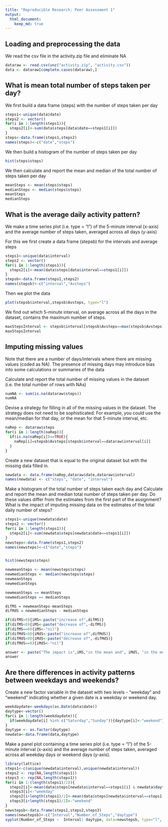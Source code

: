 ```yaml
---
title: "Reproducible Research: Peer Assessment 1"
output: 
  html_document:
    keep_md: true
---
```



## Loading and preprocessing the data

We read the csv file in the activity.zip file and eliminate NA

```r
dataraw <- read.csv(unz("activity.zip", "activity.csv"))
data <- dataraw[complete.cases(dataraw),]
```

## What is mean total number of steps taken per day?

We first build a data frame (steps) with the number of steps taken per day

```r
steps1<-unique(data$date)
steps2 <- vector()
for(i in 1:length(steps1)){
  steps2[i]<-sum(data$steps[data$date==steps1[i]])
}
steps<-data.frame(steps1,steps2)
names(steps)<-c("date","steps")

```

We then build a histogram of the number of steps taken per day

```r
hist(steps$steps)
```

We then calculate and report the mean and median of the total number of steps taken per day

```r
meanSteps <- mean(steps$steps)
medianSteps <- median(steps$steps)
meanSteps
medianSteps
```

## What is the average daily activity pattern?

We make a time series plot (i.e. type = "l") of the 5-minute interval (x-axis) and the average number of steps taken, averaged across all days (y-axis)

For this we first create a data frame (stepsb) for the intervals and average steps

```r
steps1<-unique(data$interval)
steps2 <- vector()
for(i in 1:length(steps1)){
  steps2[i]<-mean(data$steps[data$interval==steps1[i]])
}
stepsb<-data.frame(steps1,steps2)
names(stepsb)<-c("interval","Avsteps")

```

Then we plot the data

```r
plot(stepsb$interval,stepsb$Avsteps, type="l")

```

We find out which 5-minute interval, on average across all the days in the dataset, contains the maximum number of steps.

```r
maxStepsInterval <- stepsb$interval[stepsb$Avsteps==max(stepsb$Avsteps)]
maxStepsInterval

```


## Imputing missing values

Note that there are a number of days/intervals where there are missing values (coded as NA). The presence of missing days may introduce bias into some calculations or summaries of the data

Calculate and report the total number of missing values in the dataset (i.e. the total number of rows with NAs)

```r
numNA <- sum(is.na(dataraw$steps))
numNA

```

Devise a strategy for filling in all of the missing values in the dataset. The strategy does not need to be sophisticated. For example, you could use the mean/median for that day, or the mean for that 5-minute interval, etc.

```r
naRep <- dataraw$steps
for(i in 1:length(naRep)){
  if(is.na(naRep[i])==TRUE){
    naRep[i]=stepsb$Avsteps[stepsb$interval==dataraw$interval[i]]
  }
}

```

Create a new dataset that is equal to the original dataset but with the missing data filled in.
```r
newdata <- data.frame(naRep,dataraw$date,dataraw$interval)
names(newdata) <- c("steps", "date", "interval")

```

Make a histogram of the total number of steps taken each day and Calculate and report the mean and median total number of steps taken per day. Do these values differ from the estimates from the first part of the assignment? What is the impact of imputing missing data on the estimates of the total daily number of steps?

```r
steps1<-unique(newdata$date)
steps2 <- vector()
for(i in 1:length(steps1)){
  steps2[i]<-sum(newdata$steps[newdata$date==steps1[i]])
}
newsteps<-data.frame(steps1,steps2)
names(newsteps)<-c("date","steps")


hist(newsteps$steps)

newmeanSteps <- mean(newsteps$steps)
newmedianSteps <- median(newsteps$steps)
newmeanSteps
newmedianSteps

newmeanSteps == meanSteps
newmedianSteps == medianSteps

difMS = newmeanSteps-meanSteps
difMdS = newmedianSteps - medianSteps

if(difMS>0){iMS<-paste("increase of",difMS)}
if(difMS<0){iMS<-paste("decrease of",-difMS)}
if(difMS==0){iMS<-"nil"}
if(difMdS>0){iMdS<-paste("increase of",difMdS)}
if(difMdS<0){iMdS<-paste("decrease of",-difMdS)}
if(difMdS==0){iMdS<-"nil"}

answer <- paste("The impact is",iMS,"in the mean and", iMdS, "in the median.")
answer

```


## Are there differences in activity patterns between weekdays and weekends?

Create a new factor variable in the dataset with two levels - "weekday" and "weekend" indicating whether a given date is a weekday or weekend day.

```r
weekdaydate<-weekdays(as.Date(data$date))
daytype<-vector()
for(i in 1:length(weekdaydate)){
  if(weekdaydate[i] %in% c("Saturday","Sunday")){daytype[i]<-"weekend"}else{daytype[i]<-"weekday"}
}
daytype <- as.factor(daytype)
newdata<-data.frame(data,daytype)
```

Make a panel plot containing a time series plot (i.e. type = "l") of the 5-minute interval (x-axis) and the average number of steps taken, averaged across all weekday days or weekend days (y-axis). 

```r
library(lattice)
steps1<-c(unique(newdata$interval),unique(newdata$interval))
steps2 <- rep(NA,length(steps1))
steps3 <- rep(NA,length(steps1))
for(i in 1:(length(steps1)/2)){
  steps2[i]<-mean(data$steps[newdata$interval==steps1[i] & newdata$daytype=="weekday"])
  steps3[i]<-"weekday"
  steps2[i+length(steps1)/2]<-mean(data$steps[newdata$interval==steps1[i] & newdata$daytype=="weekend"])
  steps3[i+length(steps1)/2]<-"weekend"
}
newstepsb<-data.frame(steps1,steps2,steps3)
names(newstepsb)<-c("Interval","Number_of_Steps","daytype")
xyplot(Number_of_Steps ~  Interval| daytype, data=newstepsb, type="l", layout = c(1,2))
```